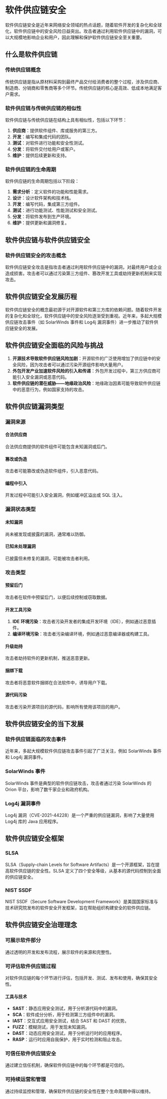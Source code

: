 # 软件供应链安全

软件供应链安全是近年来网络安全领域的热点话题，随着软件开发的复杂化和全球化，软件供应链中的安全风险日益突出。攻击者通过利用软件供应链中的漏洞，可以大规模地影响企业和用户，因此理解和保护软件供应链安全至关重要。

## 什么是软件供应链

### 传统供应链概念

传统供应链是指从原材料采购到最终产品交付给消费者的整个过程，涉及供应商、制造商、分销商和零售商等多个环节。传统供应链的核心是高效、低成本地满足客户需求。

### 软件供应链与传统供应链的相似性

软件供应链与传统供应链在结构上具有相似性，包括以下环节：

1. **供应商**：提供软件组件、库或服务的第三方。
2. **开发**：编写和集成代码的团队。
3. **测试**：对软件进行功能和安全性测试。
4. **分发**：将软件交付给用户或客户。
5. **维护**：提供后续更新和支持。

### 软件供应链的生命周期

软件供应链的生命周期包括以下阶段：

1. **需求分析**：定义软件的功能和性能需求。
2. **设计**：设计软件架构和技术栈。
3. **开发**：编写代码，集成第三方组件。
4. **测试**：进行功能测试、性能测试和安全测试。
5. **分发**：将软件发布到生产环境。
6. **维护**：提供更新和漏洞修复。

## 软件供应链与软件供应链安全

### 软件供应链安全的攻击概念

软件供应链安全攻击是指攻击者通过利用软件供应链中的漏洞，对最终用户或企业造成损害。攻击者可以通过污染第三方组件、篡改开发工具或劫持更新机制来实现攻击。

## 软件供应链安全发展历程

软件供应链安全的概念最初源于对开源软件和第三方库的依赖问题。随着软件开发的复杂化和全球化，软件供应链中的安全风险逐渐受到重视。近年来，多起大规模供应链攻击事件（如 SolarWinds 事件和 Log4j 漏洞事件）进一步推动了软件供应链安全的发展。

## 软件供应链安全面临的风险与挑战

1. **开源技术导致软件供应链风险加剧**：开源软件的广泛使用增加了供应链中的安全风险，因为攻击者可以通过污染开源组件影响大量用户。
2. **外包开发产业加速软件风险的引入和传递**：外包开发过程中，第三方供应商可能引入安全漏洞或恶意代码。
3. **软件供应链的潜在威胁——地缘政治风险**：地缘政治因素可能导致软件供应链中的恶意行为，例如国家支持的攻击。

## 软件供应链漏洞类型

### 漏洞来源

#### 合法供应商

合法供应商提供的软件组件可能包含未知漏洞或后门。

#### 篡改或伪造

攻击者可能篡改或伪造软件组件，引入恶意代码。

#### 编程中引入

开发过程中可能引入安全漏洞，例如缓冲区溢出或 SQL 注入。

### 漏洞状态类型

#### 未知漏洞

尚未被发现或披露的漏洞，通常难以防御。

#### 已知未处理漏洞

已披露但未修复的漏洞，可能被攻击者利用。

### 攻击类型

#### 预留后门

攻击者在软件中预留后门，以便后续控制或窃取数据。

#### 开发工具污染

1. **IDE 环境污染**：攻击者污染开发者的集成开发环境（IDE），例如通过恶意插件。
2. **编译环境污染**：攻击者污染编译环境，例如通过恶意编译器或构建工具。

#### 升级劫持

攻击者劫持软件的更新机制，推送恶意更新。

#### 捆绑下载

攻击者将恶意软件捆绑在合法软件中，诱导用户下载。

#### 源代码污染

攻击者污染开源项目的源代码，影响所有使用该项目的用户。

## 软件供应链安全的当下发展

### 软件供应链面临的攻击事件

近年来，多起大规模软件供应链攻击事件引起了广泛关注，例如 SolarWinds 事件和 Log4j 漏洞事件。

### SolarWinds 事件

SolarWinds 事件是典型的软件供应链攻击，攻击者通过污染 SolarWinds 的 Orion 平台，影响了数千家企业和政府机构。

### Log4j 漏洞事件

Log4j 漏洞（CVE-2021-44228）是一个严重的供应链漏洞，影响了大量使用 Log4j 库的 Java 应用程序。

## 软件供应链安全框架

### SLSA

SLSA（Supply-chain Levels for Software Artifacts）是一个开源框架，旨在提高软件供应链的安全性。SLSA 定义了四个安全等级，从基本的源代码控制到全面的供应链安全。

### NIST SSDF

NIST SSDF（Secure Software Development Framework）是美国国家标准与技术研究院发布的软件安全开发框架，旨在帮助组织构建安全的软件供应链。

## 软件供应链安全治理理念

### 可展示软件部分

通过透明的开发和发布流程，展示软件的来源和完整性。

### 可评估软件供应链过程

对软件供应链的每个环节进行评估，包括开发、测试、发布和使用，确保其安全性。

#### 工具与技术

- **SAST**：静态应用安全测试，用于分析源代码中的漏洞。
- **SCA**：软件成分分析，用于检测第三方组件中的漏洞。
- **IAST**：交互式应用安全测试，结合 SAST 和 DAST 的优势。
- **FUZZ**：模糊测试，用于发现未知漏洞。
- **DAST**：动态应用安全测试，用于分析运行时的应用程序。
- **RASP**：运行时应用自我保护，用于实时检测和阻止攻击。

### 可信任软件供应链安全

通过建立信任机制，确保软件供应链中的每个环节都是可信的。

### 可持续运营和管理

通过持续监控和管理，确保软件供应链的安全性在整个生命周期中得以维持。